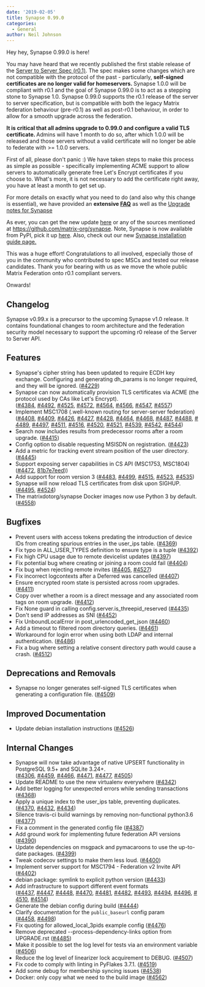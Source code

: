 ```yaml
---
date: '2019-02-05'
title: Synapse 0.99.0
categories:
  - General
author: Neil Johnson
---
```


Hey hey, Synapse 0.99.0 is here!

You may have heard that we recently published the first stable release of the <a href="https://matrix.org/docs/spec/server_server/r0.1.0.html">Server to Server Spec (r0.1)</a>. The spec makes some changes which are not compatible with the protocol of the past - particularly, <strong>self-signed certificates are no longer valid for homeservers. </strong><span style="font-weight: 400;">Synapse 1.0.0 will be compliant with r0.1 and the goal of Synapse 0.99.0 is to act as a stepping stone to Synapse 1.0. Synapse 0.99.0 supports the r0.1 release of the server to server specification, but is compatible with both the legacy Matrix federation behaviour (pre-r0.1) as well as post-r0.1 behaviour, in order to allow for a smooth upgrade across the federation.</span>


<strong>It is critical that all admins upgrade to 0.99.0 and configure a valid TLS certificate. </strong>Admins will have 1 month to do so, after which 1.0.0 will be released and those servers without a valid certificate will no longer be able to federate with &gt;= 1.0.0 servers.

First of all, please don't panic :) We have taken steps to make this process as simple as possible - specifically implementing ACME support to allow servers to automatically generate free Let's Encrypt certificates if you choose to. What's more, it is not necessary to add the certificate right away, you have at least a month to get set up.

For more details on exactly what you need to do (and also why this change is essential), we have provided an <strong>extensive <a href="https://github.com/matrix-org/synapse/blob/master/docs/MSC1711_certificates_FAQ.md">FAQ</a></strong> as well as the <a href="https://github.com/matrix-org/synapse/blob/release-v0.99.0/UPGRADE.rst">Upgrade notes for Synapse</a>

As ever, you can get the new update <a href="https://github.com/matrix-org/synapse/releases/tag/v0.99.0">here</a> or any of the sources mentioned at <a href="https://github.com/matrix-org/synapse">https://github.com/matrix-org/synapse</a>. Note, Synapse is now available from PyPI, pick it up <a href="https://pypi.org/project/matrix-synapse/">here</a>. Also, check out our new <a href="https://matrix.org/docs/guides/installing-synapse">Synapse installation guide page.</a>

This was a huge effort! Congratulations to all involved, especially those of you in the community who contributed to spec MSCs and tested our release candidates. Thank you for bearing with us as we move the whole public Matrix Federation onto r0.1 compliant servers.

Onwards!
<h2>Changelog</h2>
Synapse v0.99.x is a precursor to the upcoming Synapse v1.0 release. It contains foundational changes to room architecture and the federation security model necessary to support the upcoming r0 release of the Server to Server API.
<h2><a id="user-content-features" class="anchor" href="https://github.com/matrix-org/synapse/blob/release-v0.99.0/CHANGES.md#features" aria-hidden="true"></a>Features</h2>
<ul>
 	<li>Synapse's cipher string has been updated to require ECDH key exchange. Configuring and generating dh_params is no longer required, and they will be ignored. (<a href="https://github.com/matrix-org/synapse/issues/4229">#4229</a>)</li>
 	<li>Synapse can now automatically provision TLS certificates via ACME (the protocol used by CAs like Let's Encrypt). (<a href="https://github.com/matrix-org/synapse/issues/4384">#4384</a>, <a href="https://github.com/matrix-org/synapse/issues/4492">#4492</a>, <a href="https://github.com/matrix-org/synapse/issues/4525">#4525</a>, <a href="https://github.com/matrix-org/synapse/issues/4572">#4572</a>, <a href="https://github.com/matrix-org/synapse/issues/4564">#4564</a>, <a href="https://github.com/matrix-org/synapse/issues/4566">#4566</a>, <a href="https://github.com/matrix-org/synapse/issues/4547">#4547</a>, <a href="https://github.com/matrix-org/synapse/issues/4557">#4557</a>)</li>
 	<li>Implement MSC1708 (.well-known routing for server-server federation) (<a href="https://github.com/matrix-org/synapse/issues/4408">#4408</a>, <a href="https://github.com/matrix-org/synapse/issues/4409">#4409</a>, <a href="https://github.com/matrix-org/synapse/issues/4426">#4426</a>, <a href="https://github.com/matrix-org/synapse/issues/4427">#4427</a>, <a href="https://github.com/matrix-org/synapse/issues/4428">#4428</a>, <a href="https://github.com/matrix-org/synapse/issues/4464">#4464</a>, <a href="https://github.com/matrix-org/synapse/issues/4468">#4468</a>, <a href="https://github.com/matrix-org/synapse/issues/4487">#4487</a>, <a href="https://github.com/matrix-org/synapse/issues/4488">#4488</a>, <a href="https://github.com/matrix-org/synapse/issues/4489">#4489</a>, <a href="https://github.com/matrix-org/synapse/issues/4497">#4497</a>, <a href="https://github.com/matrix-org/synapse/issues/4511">#4511</a>, <a href="https://github.com/matrix-org/synapse/issues/4516">#4516</a>, <a href="https://github.com/matrix-org/synapse/issues/4520">#4520</a>, <a href="https://github.com/matrix-org/synapse/issues/4521">#4521</a>, <a href="https://github.com/matrix-org/synapse/issues/4539">#4539</a>, <a href="https://github.com/matrix-org/synapse/issues/4542">#4542</a>, <a href="https://github.com/matrix-org/synapse/issues/4544">#4544</a>)</li>
 	<li>Search now includes results from predecessor rooms after a room upgrade. (<a href="https://github.com/matrix-org/synapse/issues/4415">#4415</a>)</li>
 	<li>Config option to disable requesting MSISDN on registration. (<a href="https://github.com/matrix-org/synapse/issues/4423">#4423</a>)</li>
 	<li>Add a metric for tracking event stream position of the user directory. (<a href="https://github.com/matrix-org/synapse/issues/4445">#4445</a>)</li>
 	<li>Support exposing server capabilities in CS API (MSC1753, MSC1804) (<a href="https://github.com/matrix-org/synapse/issues/4472">#4472</a>, <a href="https://github.com/matrix-org/synapse/commit/81b7e7eed323f55d6550e7a270a9dc2c4c7b0fe0">81b7e7eed</a>))</li>
 	<li>Add support for room version 3 (<a href="https://github.com/matrix-org/synapse/issues/4483">#4483</a>, <a href="https://github.com/matrix-org/synapse/issues/4499">#4499</a>, <a href="https://github.com/matrix-org/synapse/issues/4515">#4515</a>, <a href="https://github.com/matrix-org/synapse/issues/4523">#4523</a>, <a href="https://github.com/matrix-org/synapse/issues/4535">#4535</a>)</li>
 	<li>Synapse will now reload TLS certificates from disk upon SIGHUP. (<a href="https://github.com/matrix-org/synapse/issues/4495">#4495</a>, <a href="https://github.com/matrix-org/synapse/issues/4524">#4524</a>)</li>
 	<li>The matrixdotorg/synapse Docker images now use Python 3 by default. (<a href="https://github.com/matrix-org/synapse/issues/4558">#4558</a>)</li>
</ul>
<h2><a id="user-content-bugfixes" class="anchor" href="https://github.com/matrix-org/synapse/blob/release-v0.99.0/CHANGES.md#bugfixes" aria-hidden="true"></a>Bugfixes</h2>
<ul>
 	<li>Prevent users with access tokens predating the introduction of device IDs from creating spurious entries in the user_ips table. (<a href="https://github.com/matrix-org/synapse/issues/4369">#4369</a>)</li>
 	<li>Fix typo in ALL_USER_TYPES definition to ensure type is a tuple (<a href="https://github.com/matrix-org/synapse/issues/4392">#4392</a>)</li>
 	<li>Fix high CPU usage due to remote devicelist updates (<a href="https://github.com/matrix-org/synapse/issues/4397">#4397</a>)</li>
 	<li>Fix potential bug where creating or joining a room could fail (<a href="https://github.com/matrix-org/synapse/issues/4404">#4404</a>)</li>
 	<li>Fix bug when rejecting remote invites (<a href="https://github.com/matrix-org/synapse/issues/4405">#4405</a>, <a href="https://github.com/matrix-org/synapse/issues/4527">#4527</a>)</li>
 	<li>Fix incorrect logcontexts after a Deferred was cancelled (<a href="https://github.com/matrix-org/synapse/issues/4407">#4407</a>)</li>
 	<li>Ensure encrypted room state is persisted across room upgrades. (<a href="https://github.com/matrix-org/synapse/issues/4411">#4411</a>)</li>
 	<li>Copy over whether a room is a direct message and any associated room tags on room upgrade. (<a href="https://github.com/matrix-org/synapse/issues/4412">#4412</a>)</li>
 	<li>Fix None guard in calling config.server.is_threepid_reserved (<a href="https://github.com/matrix-org/synapse/issues/4435">#4435</a>)</li>
 	<li>Don't send IP addresses as SNI (<a href="https://github.com/matrix-org/synapse/issues/4452">#4452</a>)</li>
 	<li>Fix UnboundLocalError in post_urlencoded_get_json (<a href="https://github.com/matrix-org/synapse/issues/4460">#4460</a>)</li>
 	<li>Add a timeout to filtered room directory queries. (<a href="https://github.com/matrix-org/synapse/issues/4461">#4461</a>)</li>
 	<li>Workaround for login error when using both LDAP and internal authentication. (<a href="https://github.com/matrix-org/synapse/issues/4486">#4486</a>)</li>
 	<li>Fix a bug where setting a relative consent directory path would cause a crash. (<a href="https://github.com/matrix-org/synapse/issues/4512">#4512</a>)</li>
</ul>
<h2><a id="user-content-deprecations-and-removals" class="anchor" href="https://github.com/matrix-org/synapse/blob/release-v0.99.0/CHANGES.md#deprecations-and-removals" aria-hidden="true"></a>Deprecations and Removals</h2>
<ul>
 	<li>Synapse no longer generates self-signed TLS certificates when generating a configuration file. (<a href="https://github.com/matrix-org/synapse/issues/4509">#4509</a>)</li>
</ul>
<h2><a id="user-content-improved-documentation" class="anchor" href="https://github.com/matrix-org/synapse/blob/release-v0.99.0/CHANGES.md#improved-documentation" aria-hidden="true"></a>Improved Documentation</h2>
<ul>
 	<li>Update debian installation instructions (<a href="https://github.com/matrix-org/synapse/issues/4526">#4526</a>)</li>
</ul>
<h2><a id="user-content-internal-changes" class="anchor" href="https://github.com/matrix-org/synapse/blob/release-v0.99.0/CHANGES.md#internal-changes" aria-hidden="true"></a>Internal Changes</h2>
<ul>
 	<li>Synapse will now take advantage of native UPSERT functionality in PostgreSQL 9.5+ and SQLite 3.24+. (<a href="https://github.com/matrix-org/synapse/issues/4306">#4306</a>, <a href="https://github.com/matrix-org/synapse/issues/4459">#4459</a>, <a href="https://github.com/matrix-org/synapse/issues/4466">#4466</a>, <a href="https://github.com/matrix-org/synapse/issues/4471">#4471</a>, <a href="https://github.com/matrix-org/synapse/issues/4477">#4477</a>, <a href="https://github.com/matrix-org/synapse/issues/4505">#4505</a>)</li>
 	<li>Update README to use the new virtualenv everywhere (<a href="https://github.com/matrix-org/synapse/issues/4342">#4342</a>)</li>
 	<li>Add better logging for unexpected errors while sending transactions (<a href="https://github.com/matrix-org/synapse/issues/4368">#4368</a>)</li>
 	<li>Apply a unique index to the user_ips table, preventing duplicates. (<a href="https://github.com/matrix-org/synapse/issues/4370">#4370</a>, <a href="https://github.com/matrix-org/synapse/issues/4432">#4432</a>, <a href="https://github.com/matrix-org/synapse/issues/4434">#4434</a>)</li>
 	<li>Silence travis-ci build warnings by removing non-functional python3.6 (<a href="https://github.com/matrix-org/synapse/issues/4377">#4377</a>)</li>
 	<li>Fix a comment in the generated config file (<a href="https://github.com/matrix-org/synapse/issues/4387">#4387</a>)</li>
 	<li>Add ground work for implementing future federation API versions (<a href="https://github.com/matrix-org/synapse/issues/4390">#4390</a>)</li>
 	<li>Update dependencies on msgpack and pymacaroons to use the up-to-date packages. (<a href="https://github.com/matrix-org/synapse/issues/4399">#4399</a>)</li>
 	<li>Tweak codecov settings to make them less loud. (<a href="https://github.com/matrix-org/synapse/issues/4400">#4400</a>)</li>
 	<li>Implement server support for MSC1794 - Federation v2 Invite API (<a href="https://github.com/matrix-org/synapse/issues/4402">#4402</a>)</li>
 	<li>debian package: symlink to explicit python version (<a href="https://github.com/matrix-org/synapse/issues/4433">#4433</a>)</li>
 	<li>Add infrastructure to support different event formats (<a href="https://github.com/matrix-org/synapse/issues/4437">#4437</a>, <a href="https://github.com/matrix-org/synapse/issues/4447">#4447</a>, <a href="https://github.com/matrix-org/synapse/issues/4448">#4448</a>, <a href="https://github.com/matrix-org/synapse/issues/4470">#4470</a>, <a href="https://github.com/matrix-org/synapse/issues/4481">#4481</a>, <a href="https://github.com/matrix-org/synapse/issues/4482">#4482</a>, <a href="https://github.com/matrix-org/synapse/issues/4493">#4493</a>, <a href="https://github.com/matrix-org/synapse/issues/4494">#4494</a>, <a href="https://github.com/matrix-org/synapse/issues/4496">#4496</a>, <a href="https://github.com/matrix-org/synapse/issues/4510">#4510</a>, <a href="https://github.com/matrix-org/synapse/issues/4514">#4514</a>)</li>
 	<li>Generate the debian config during build (<a href="https://github.com/matrix-org/synapse/issues/4444">#4444</a>)</li>
 	<li>Clarify documentation for the <code>public_baseurl</code> config param (<a href="https://github.com/matrix-org/synapse/issues/4458">#4458</a>, <a href="https://github.com/matrix-org/synapse/issues/4498">#4498</a>)</li>
 	<li>Fix quoting for allowed_local_3pids example config (<a href="https://github.com/matrix-org/synapse/issues/4476">#4476</a>)</li>
 	<li>Remove deprecated --process-dependency-links option from UPGRADE.rst (<a href="https://github.com/matrix-org/synapse/issues/4485">#4485</a>)</li>
 	<li>Make it possible to set the log level for tests via an environment variable (<a href="https://github.com/matrix-org/synapse/issues/4506">#4506</a>)</li>
 	<li>Reduce the log level of linearizer lock acquirement to DEBUG. (<a href="https://github.com/matrix-org/synapse/issues/4507">#4507</a>)</li>
 	<li>Fix code to comply with linting in PyFlakes 3.7.1. (<a href="https://github.com/matrix-org/synapse/issues/4519">#4519</a>)</li>
 	<li>Add some debug for membership syncing issues (<a href="https://github.com/matrix-org/synapse/issues/4538">#4538</a>)</li>
 	<li>Docker: only copy what we need to the build image (<a href="https://github.com/matrix-org/synapse/issues/4562">#4562</a>)</li>
</ul>
<h1></h1>